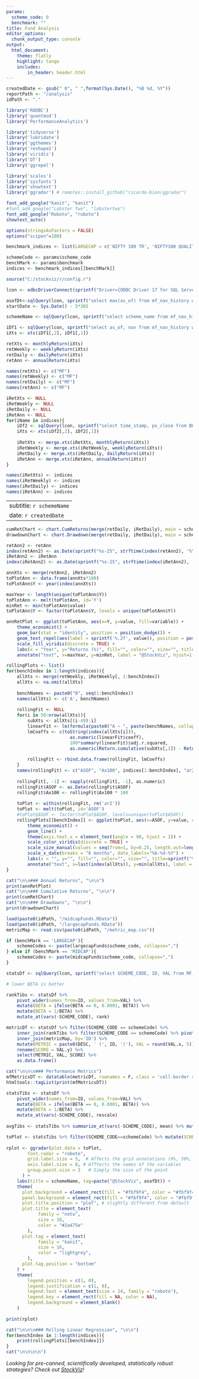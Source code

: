 ```yaml
---
params:
  scheme_code: 0
  benchmark: ""
title: Fund Analysis
editor_options:
  chunk_output_type: console
output: 
  html_document:
    theme: flatly
    highlight: tango
    includes:
        in_header: header.html
---
```


```r
createdDate <- gsub(" 0", " ",format(Sys.Date(), "%B %d, %Y"))
reportPath <- "/analysis"
idPath <- "."

library('RODBC')
library('quantmod')
library('PerformanceAnalytics')

library('tidyverse')
library('lubridate')
library('ggthemes')
library('reshape2')
library('viridis')
library('DT')
library('ggrepel')

library('scales')
library('sysfonts')
library('showtext')
library('ggradar') # remotes::install_github("ricardo-bion/ggradar")

font_add_google("Kanit", "kanit")
#font_add_google("Lobster Two", "lobstertwo")
font_add_google("Roboto", "roboto")
showtext_auto()

options(stringsAsFactors = FALSE)
options("scipen"=100)

benchmark_indices <- list(LARGECAP = c('NIFTY 100 TR', 'NIFTY100 QUALITY 30 TR', 'NIFTY500 VALUE 50 TR'), MIDCAP = c('NIFTY MIDCAP 150 TR', 'NIFTY MIDCAP150 QUALITY 50 TR', 'NIFTY500 VALUE 50 TR'))

schemeCode <- params$scheme_code
benchMark <- params$benchmark
indices <- benchmark_indices[[benchMark]]

source("C:/stockviz/r/config.r")

lcon <- odbcDriverConnect(sprintf("Driver={ODBC Driver 17 for SQL Server};Server=%s;Database=%s;Uid=%s;Pwd=%s;", ldbserver, ldbname, ldbuser, ldbpassword), case = "nochange", believeNRows = TRUE)

asofDt<-sqlQuery(lcon, sprintf("select max(as_of) from mf_nav_history where scheme_code=%s", schemeCode))[[1]]
startDate <- Sys.Date() - 5*365

schemeName <- sqlQuery(lcon, sprintf("select scheme_name from mf_nav_history where scheme_code=%s and as_of='%s'", schemeCode, asofDt))[[1]]

iDf1 <- sqlQuery(lcon, sprintf("select as_of, nav from mf_nav_history where scheme_code=%s and as_of >= '%s' and as_of <= '%s'", schemeCode, startDate, asofDt))
iXts <- xts(iDf1[,2], iDf1[,1])

retXts <- monthlyReturn(iXts)
retWeekly <- weeklyReturn(iXts)
retDaily <- dailyReturn(iXts)
retAnn <- annualReturn(iXts)

names(retXts) <- c("MF")
names(retWeekly) <- c("MF")
names(retDaily) <- c("MF")
names(retAnn) <- c("MF")

iRetXts <- NULL
iRetWeekly <- NULL
iRetDaily <- NULL
iRetAnn <- NULL
for(iName in indices){
	iDf2 <- sqlQuery(lcon, sprintf("select time_stamp, px_close from BHAV_INDEX where index_name='%s' and time_stamp >= '%s' and time_stamp <= '%s'", iName, startDate, asofDt))
	iXts <- xts(iDf2[,2], iDf2[,1])
	
	iRetXts <- merge.xts(iRetXts, monthlyReturn(iXts))
	iRetWeekly <- merge.xts(iRetWeekly, weeklyReturn(iXts))
	iRetDaily <- merge.xts(iRetDaily, dailyReturn(iXts))
	iRetAnn <- merge.xts(iRetAnn, annualReturn(iXts))
}

names(iRetXts) <- indices
names(iRetWeekly) <- indices
names(iRetDaily) <- indices
names(iRetAnn) <- indices
```

---
subtitle: `r schemeName`
date: `r createdDate`
---

```r
cumRetChart <- chart.CumReturns(merge(retDaily, iRetDaily), main = schemeName, legend.loc = 'topleft')
drawdownChart <- chart.Drawdown(merge(retDaily, iRetDaily), main = schemeName, legend.loc = 'bottomleft')

retAnn2 <- retAnn
index(retAnn2) <- as.Date(sprintf("%s-25", strftime(index(retAnn2), '%Y-%m')))
iRetAnn2 <- iRetAnn
index(iRetAnn2) <- as.Date(sprintf("%s-25", strftime(index(iRetAnn2), '%Y-%m')))

annXts <- merge(retAnn2, iRetAnn2)
toPlotAnn <- data.frame(annXts*100)
toPlotAnn$Y <- year(index(annXts))

maxYear <- length(unique(toPlotAnn$Y))
toPlotAnn <- melt(toPlotAnn, id='Y')
minRet <- min(toPlotAnn$value)
toPlotAnn$Y <- factor(toPlotAnn$Y, levels = unique(toPlotAnn$Y))

annRetPlot <- ggplot(toPlotAnn, aes(x=Y, y=value, fill=variable)) +
	theme_economist() +
	geom_bar(stat = "identity", position = position_dodge()) +
	geom_text_repel(aes(label = sprintf('%.2f', value)), position = position_dodge(0.9)) +
	scale_fill_viridis(discrete = TRUE) +
	labs(x = "Year", y="Returns (%)", fill="", color="", size="", title=sprintf("%s", schemeName), subtitle=sprintf("Annual Returns [%s:%s]", first(index(retDaily)), last(index(retDaily)))) +
	annotate("text", x=maxYear, y=minRet, label = "@StockViz", hjust=1, vjust=0, col="white", cex=6, fontface = "bold", alpha = 0.8)
```

```r
rollingPlots <- list()
for(benchIndex in 1:length(indices)){
	allXts <- merge(retWeekly, iRetWeekly[, 1:benchIndex])
	allXts <- na.omit(allXts)
	
	benchNames <- paste0("B", seq(1:benchIndex))
	names(allXts) <- c('A', benchNames)
	
	rollingFit <- NULL
	for(i in 50:nrow(allXts)){
		subXts <- allXts[(i-49):i]
		linearFit <- lm(formula(paste0("A ~ ", paste(benchNames, collapse='+'))), data.frame(subXts))
		lmCoeffs <- c(toString(index(allXts[i])), 
						as.numeric(linearFit$coeff), 
						100*summary(linearFit)$adj.r.squared, 
						as.numeric(Return.cumulative(subXts[,1]) - Return.cumulative(subXts[,2])))
	
		rollingFit <- rbind.data.frame(rollingFit, lmCoeffs)
	}
	names(rollingFit) <- c("ASOF", "Ax100", indices[1:benchIndex], "ar2", "XS")
	
	rollingFit[, -1] <- sapply(rollingFit[, -1], as.numeric)
	rollingFit$ASOF <- as.Date(rollingFit$ASOF)
	rollingFit$Ax100 <- rollingFit$Ax100 * 100
		
	toPlot <- within(rollingFit, rm('ar2'))
	toPlot <- melt(toPlot, id='ASOF')
	#toPlot$ASOF <- factor(toPlot$ASOF, levels=unique(toPlot$ASOF))
	rollingPlots[[benchIndex]] <- ggplot(toPlot, aes(x=ASOF, y=value, color=variable, group=variable, size=variable)) +
		theme_economist() +
		geom_line() +
		theme(axis.text.x = element_text(angle = 90, hjust = 1)) +
		scale_color_viridis(discrete = TRUE) +
		scale_size_manual(values = seq(from=1, by=0.25, length.out=length(unique(toPlot$variable)))) +
		scale_x_date(breaks = "6 months", date_labels="%b-%d-%Y") +
		labs(x = "", y="", fill="", color="", size="", title=sprintf("%s", schemeName), subtitle=sprintf("Rolling 50 weeks [%s:%s]", first(index(allXts)), last(index(allXts)))) +
		annotate("text", x=last(index(allXts)), y=min(allXts), label = "@StockViz", hjust=1, vjust=0, col="white", cex=6, fontface = "bold", alpha = 0.8)
}

```

```r
cat("\n\n### Annual Returns", "\n\n")
print(annRetPlot)
cat("\n\n### Cumulative Returns", "\n\n")
print(cumRetChart)
cat("\n\n### Drawdowns", "\n\n")
print(drawdownChart)
```

```r
load(paste0(idPath, "/midcapFunds.RData"))
load(paste0(idPath, "/largecapFunds.RData"))
metricMap <- read.csv(paste0(idPath, "/metric_map.csv"))

if (benchMark == 'LARGECAP'){
	schemeCodes <- paste(largecapFunds$scheme_code, collapse=",")
} else if (benchMark == 'MIDCAP'){
	schemeCodes <- paste(midcapFunds$scheme_code, collapse=",")
}

statsDf <- sqlQuery(lcon, sprintf("select SCHEME_CODE, ID, VAL from MF_CAPM where SCHEME_CODE in (%s)", schemeCodes)) 

# lower BETA is better

rankTibs <- statsDf %>% 
	pivot_wider(names_from=ID, values_from=VAL) %>% 
	mutate(BETA = ifelse(BETA == 0, 0.0001, BETA)) %>% 
	mutate(BETA = 1/BETA) %>% 
	mutate_at(vars(-SCHEME_CODE), rank) 

metricDf <- statsDf %>% filter(SCHEME_CODE == schemeCode) %>%
	inner_join(rankTibs %>% filter(SCHEME_CODE == schemeCode) %>% pivot_longer(!SCHEME_CODE, names_to='ID', values_to='VAL') %>% select(ID, VAL), by='ID') %>%
	inner_join(metricMap, by='ID') %>%
	mutate(METRIC = paste0(DESC, ' (', ID, ')'), VAL = round(VAL.x, 5)) %>%
	rename(SCORE = VAL.y) %>%
	select(METRIC, VAL, SCORE) %>%
	as.data.frame()

cat("\n\n\n### Performance Metrics")
mfMetricsDT <- datatable(metricDf, rownames = F, class = 'cell-border stripe', filter='none', colnames = c("", names(metricDf)[-1]), options = list(dom = 't', pageLength = 30, ordering=F))
htmltools::tagList(print(mfMetricsDT))

statsTibs <- statsDf %>% 
	pivot_wider(names_from=ID, values_from=VAL) %>% 
	mutate(BETA = ifelse(BETA == 0, 0.0001, BETA)) %>% 
	mutate(BETA = 1/BETA) %>% 
	mutate_at(vars(-SCHEME_CODE), rescale)
				
avgTibs <- statsTibs %>% summarize_at(vars(-SCHEME_CODE), mean) %>% mutate(SCHEME_CODE='Average')

toPlot <- statsTibs %>% filter(SCHEME_CODE==schemeCode) %>% mutate(SCHEME_CODE = 'MF') %>% bind_rows(avgTibs) %>% as.data.frame()
			
rplot <- ggradar(plot.data = toPlot,
		font.radar = "roboto",
		grid.label.size = 5,  # Affects the grid annotations (0%, 50%, etc.)
		axis.label.size = 8, # Afftects the names of the variables
		group.point.size = 3   # Simply the size of the point 
	  ) +
	labs(title = schemeName, tag=paste("@StockViz", asofDt)) + 
	theme(
	  plot.background = element_rect(fill = "#fbf9f4", color = "#fbf9f4"),
	  panel.background = element_rect(fill = "#fbf9f4", color = "#fbf9f4"),
	  plot.title.position = "plot", # slightly different from default
	  plot.title = element_text(
			family = "noto", 
			size = 38,
			color = "#2a475e"
		),
	  plot.tag = element_text(
			family = "kanit", 
			size = 16,
			color = "lightgrey",
		),
	  plot.tag.position = "bottom"
	) +
	theme(
		legend.position = c(1, 0),  
		legend.justification = c(1, 0),
		legend.text = element_text(size = 24, family = "roboto"),
		legend.key = element_rect(fill = NA, color = NA),
		legend.background = element_blank()
	)
	
print(rplot)
```

```r
cat("\n\n\n### Rolling Linear Regression", "\n\n")
for(benchIndex in 1:length(indices)){
	print(rollingPlots[[benchIndex]])
}
cat("\n\n\n\n")
```

*Looking for pre-canned, scientifically developed, statistically robust strategies? Check out [StockViz](https://stockviz.biz)! *